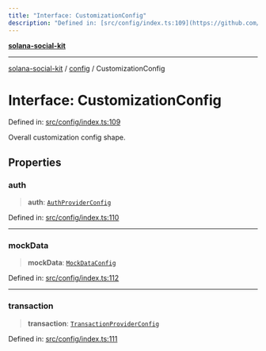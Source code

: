 ```yaml
---
title: "Interface: CustomizationConfig"
description: "Defined in: [src/config/index.ts:109](https://github.com/SendArcade/solana-social-starter/blob/bd4b3556b8f469c27ebb06f4df65b3a36b43ba3b/src/config/index.ts#L109)"
---
```


[**solana-social-kit**](../../README.mdx)

***

[solana-social-kit](../../README.mdx) / [config](../README.mdx) / CustomizationConfig

# Interface: CustomizationConfig

Defined in: [src/config/index.ts:109](https://github.com/SendArcade/solana-social-starter/blob/bd4b3556b8f469c27ebb06f4df65b3a36b43ba3b/src/config/index.ts#L109)

Overall customization config shape.

## Properties

### auth

> **auth**: [`AuthProviderConfig`](AuthProviderConfig.mdx)

Defined in: [src/config/index.ts:110](https://github.com/SendArcade/solana-social-starter/blob/bd4b3556b8f469c27ebb06f4df65b3a36b43ba3b/src/config/index.ts#L110)

***

### mockData

> **mockData**: [`MockDataConfig`](MockDataConfig.mdx)

Defined in: [src/config/index.ts:112](https://github.com/SendArcade/solana-social-starter/blob/bd4b3556b8f469c27ebb06f4df65b3a36b43ba3b/src/config/index.ts#L112)

***

### transaction

> **transaction**: [`TransactionProviderConfig`](TransactionProviderConfig.mdx)

Defined in: [src/config/index.ts:111](https://github.com/SendArcade/solana-social-starter/blob/bd4b3556b8f469c27ebb06f4df65b3a36b43ba3b/src/config/index.ts#L111)
